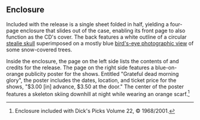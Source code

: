 
==Enclosure==

Included with the release is a single sheet folded in half, yielding a four-page enclosure that slides out of the case, enabling its front page to also function as the CD's cover.  The back features a white outline of a circular [[Steal Your Face|stealie skull]] superimposed on a mostly blue [[bird's-eye view|bird's-eye photographic view]] of some snow-covered trees.

Inside the enclosure, the page on the left side lists the contents of and credits for the release.  The page on the right side features a blue-on-orange publicity poster for the shows.  Entitled "Grateful dead morning glory", the poster includes the dates, location, and ticket price for the shows, "$3.00 [in] advance, $3.50 at the door."  The center of the poster features a skeleton skiing downhill at night while wearing an orange scarf.<ref>Enclosure included with Dick's Picks Volume 22, &copy; 1968/2001.</ref>

